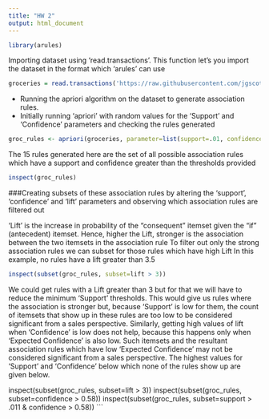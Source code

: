 ```yaml
---
title: "HW 2"
output: html_document
---
```


```r
library(arules)
```

Importing dataset using 'read.transactions'. This function let's you import the dataset in the format which 'arules' can use

```r
groceries = read.transactions('https://raw.githubusercontent.com/jgscott/STA380/master/data/groceries.txt', format = 'basket', sep = ',', rm.duplicates = FALSE)
```

- Running the apriori algorithm on the dataset to generate association rules.
- Initially running 'apriori' with random values for the 'Support' and 'Confidence' parameters and checking the rules generated
```r
groc_rules <- apriori(groceries, parameter=list(support=.01, confidence=.5, maxlen=6))

```

The 15 rules generated here are the set of all possible association rules which have a support and confidence greater than the thresholds provided
```r
inspect(groc_rules)
```

###Creating subsets of these association rules by altering the 'support', 'confidence' and 'lift' parameters and observing which association rules are filtered out

'Lift' is the increase in probability of the "consequent" itemset given the "if" (antecedent) itemset.
Hence, higher the Lift, stronger is the association between the two itemsets in the association rule
To filter out only the strong association rules we can subset for those rules which have high Lift
In this example, no rules have a lift greater than 3.5

```r
inspect(subset(groc_rules, subset=lift > 3))
```

We could get rules with a Lift greater than 3 but for that we will have to reduce the minimum 'Support' thresholds.
This would give us rules where the association is stronger but, because 'Support' is low for them, the count of itemsets that show up in these rules are too low to be considered significant from a sales perspective.
Similarly, getting high values of lift when 'Confidence' is low does not help, because this happens only when 'Expected Confidence' is also low. Such itemsets and the resultant association rules which have low 'Expected Confidence' may not be considered significant from a sales perspective.
The highest values for 'Support' and 'Confidence' below which none of the rules show up are given below.


inspect(subset(groc_rules, subset=lift > 3))
inspect(subset(groc_rules, subset=confidence > 0.58))
inspect(subset(groc_rules, subset=support > .011 & confidence > 0.58))
```

